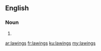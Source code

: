 ==English==

===Noun===
{{head|en}}

# {{plural of|lawing}}

[[ar:lawings]]
[[fr:lawings]]
[[ku:lawings]]
[[my:lawings]]